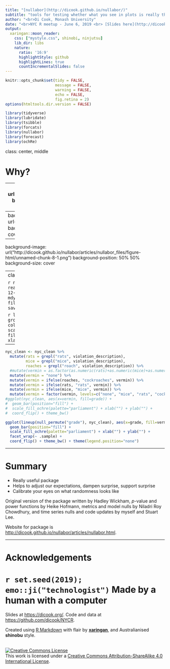 ```yaml
---
title: "[nullabor](http://dicook.github.io/nullabor/)"
subtitle: "tools for testing whether what you see in plots is really there"
author: "<br>Di Cook, Monash University"
date: "<br>NYC R meetup - June 6, 2019 <br> [Slides here](http://dicook.org/NYCR/slides.html)"
output:
  xaringan::moon_reader:
    css: ["mystyle.css", shinobi, ninjutsu]
    lib_dir: libs
    nature:
      ratio: '16:9'
      highlightStyle: github
      highlightLines: true
      countIncrementalSlides: false
---
```



```r
knitr::opts_chunk$set(tidy = FALSE, 
                      message = FALSE,
                      warning = FALSE,
                      echo = FALSE, 
                      fig.retina = 2)
options(htmltools.dir.version = FALSE)
```

```r
library(tidyverse)
library(lubridate)
library(tsibble)
library(forcats)
library(nullabor)
library(forecast)
library(ochRe)
```

class: center, middle

# Why?

---
background-image: url("http://dicook.org/files/NYCR/images/polls1.png")
background-position: 50% 50%
background-size: cover

---
background-image: url("http://dicook.org/files/NYCR/images/polls1.png")
background-position: 50% 50%
background-size: cover

---
background-image: url("http://dicook.github.io/nullabor/articles/nullabor_files/figure-html/unnamed-chunk-8-1.png")
background-position: 50% 50%
background-size: cover

---
class: center, middle

```r
nyc <- read_csv("https://raw.githubusercontent.com/rfordatascience/tidytuesday/master/data/2018/2018-12-11/nyc_restaurants.csv")
nyc_clean <- nyc %>% mutate(inspection_date = mdy(inspection_date)) %>%
  filter(year(inspection_date) > 2014) %>%
  filter(!is.na(grade)) %>%
  filter(grade %in% c("A", "B", "C")) %>%
  mutate(yrmth = yearmonth(inspection_date)) 
save(nyc_clean, file="data/nyc_clean.rda")
```

```r
load("data/nyc_clean.rda")
nyc_yrmth <- nyc_clean %>%
  count(yrmth, grade) %>% 
  group_by(yrmth) %>%
  mutate(pct = n/sum(n)*100) 
#ggplot(nyc_yrmth, aes(x=yrmth, y=pct, colour=grade)) + 
#  geom_line() + xlab("") + ylab("% receiving grade") +
#  scale_color_ochre(palette="parliament") 
nyc_yrmth_l <- lineup(null_ts("pct", auto.arima), filter(nyc_yrmth, grade=="A"))
ggplot(nyc_yrmth_l, aes(x=yrmth, y=pct)) + 
  geom_line() + xlab("") + ylab("% A grade") +
  facet_wrap(~.sample)
```
---

```r
nyc_clean <- nyc_clean %>%
  mutate(rats = grepl("rats", violation_description), 
         mice = grepl("mice", violation_description), 
         roaches = grepl("roach", violation_description)) %>%
  #mutate(vermin = as.factor(as.numeric(rats)+as.numeric(mice)+as.numeric(roaches))) %>%
  mutate(vermin = "none") %>%
  mutate(vermin = ifelse(roaches, "cockroaches", vermin)) %>%
  mutate(vermin = ifelse(rats, "rats", vermin)) %>%
  mutate(vermin = ifelse(mice, "mice", vermin)) %>%
  mutate(vermin = factor(vermin, levels=c("none", "mice", "rats", "cockroaches")))
#ggplot(nyc_clean, aes(x=vermin, fill=grade)) + 
#  geom_bar(position="fill") +
#  scale_fill_ochre(palette="parliament") + xlab("") + ylab("") +
#  coord_flip() + theme_bw() 

ggplot(lineup(null_permute("grade"), nyc_clean), aes(x=grade, fill=vermin)) +
  geom_bar(position="fill") +
  scale_fill_ochre(palette="parliament") + xlab("") + ylab("") +
  facet_wrap(~ .sample) +
  coord_flip() + theme_bw() + theme(legend.position="none")
```


---

# Summary

- Really useful package
- Helps to adjust our expectations, dampen surprise, support surprise
- Calibrate your eyes on what randomness looks like

Original version of the package written by Hadley Wickham, $p$-value and power functions by Heike Hofmann, metrics and model nulls by Niladri Roy Chowdhury, and time series nulls and code updates by myself and Stuart Lee.

Website for package is [http://dicook.github.io/nullabor/articles/nullabor.html](http://dicook.github.io/nullabor/articles/nullabor.html).

---
# Acknowledgements

# `r set.seed(2019); emo::ji("technologist")` Made by a human with a computer

Slides at [https://dicook.org/](https://dicook.org/files/NYCR/slides.html).
Code and data at [https://github.com/dicook/NYCR](https://github.com/dicook/NYCR).
<br>

Created using [R Markdown](https://rmarkdown.rstudio.com) with flair by [**xaringan**](https://github.com/yihui/xaringan), and Australianised **shinobu** style.

<br> 
<a rel="license" href="http://creativecommons.org/licenses/by-sa/4.0/"><img alt="Creative Commons License" style="border-width:0" src="https://i.creativecommons.org/l/by-sa/4.0/88x31.png" /></a><br />This work is licensed under a <a rel="license" href="http://creativecommons.org/licenses/by-sa/4.0/">Creative Commons Attribution-ShareAlike 4.0 International License</a>.


